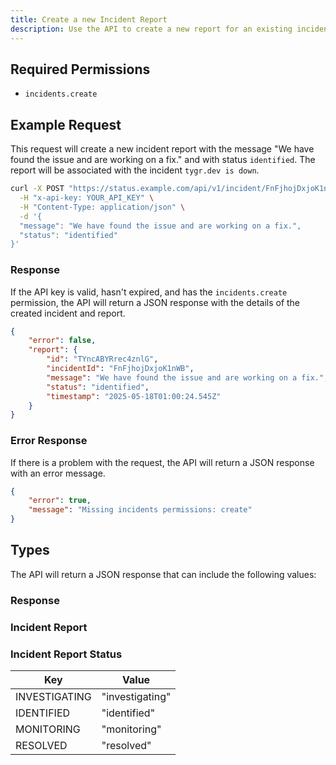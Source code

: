 ```yaml
---
title: Create a new Incident Report
description: Use the API to create a new report for an existing incident.
---
```


## Required Permissions

-   `incidents.create`

## Example Request

This request will create a new incident report with the message "We have found the issue and are working on a fix." and with status `identified`. The report will be associated with the incident `tygr.dev is down`.

```bash
curl -X POST "https://status.example.com/api/v1/incident/FnFjhojDxjoK1nWB/report" \
  -H "x-api-key: YOUR_API_KEY" \
  -H "Content-Type: application/json" \
  -d '{
  "message": "We have found the issue and are working on a fix.",
  "status": "identified"
}'
```

### Response

If the API key is valid, hasn't expired, and has the `incidents.create` permission, the API will return a JSON response with the details of the created incident and report.

```json
{
	"error": false,
	"report": {
		"id": "TYncABYRrec4znlG",
		"incidentId": "FnFjhojDxjoK1nWB",
		"message": "We have found the issue and are working on a fix.",
		"status": "identified",
		"timestamp": "2025-05-18T01:00:24.545Z"
	}
}
```

### Error Response

If there is a problem with the request, the API will return a JSON response with an error message.

```json
{
	"error": true,
	"message": "Missing incidents permissions: create"
}
```

## Types

The API will return a JSON response that can include the following values:

### Response

<AutoTypeTable path="./types/incident.ts" name="RouteWithIncidentReport" />

### Incident Report

<AutoTypeTable path="./types/incident.ts" name="IncidentReport" />

### Incident Report Status

| Key           | Value           |
| ------------- | --------------- |
| INVESTIGATING | "investigating" |
| IDENTIFIED    | "identified"    |
| MONITORING    | "monitoring"    |
| RESOLVED      | "resolved"      |

